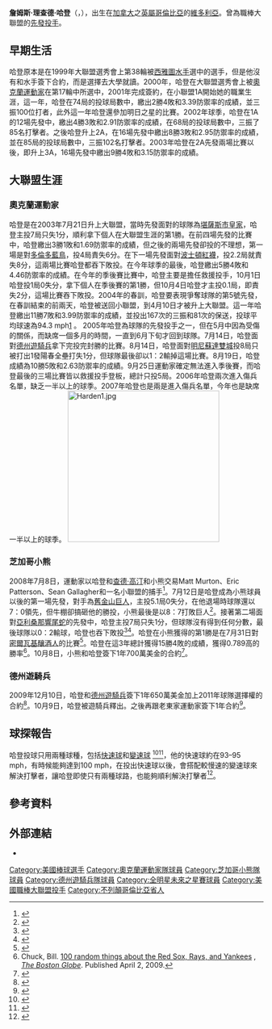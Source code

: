 {{Infobox MLB player
| name        =理查·哈登<br/>Rich Harden
| image       = Rich Harden as a Cub.jpg
| width       = 280
| team        = 
| number      = 
| position    = 投手
| bats        = 左
| throws      = 右
| birthdate   = {{Birth date and age|1981|11|30}}
| birth_place = {{CAN}}[[英屬哥倫比亞省|英屬哥倫比亞省]][[維多利亞_(不列顛哥倫比亞)|維多利亞]]
| death_date  = 
| death_place = 
| debutleague = 美國職棒大聯盟
| debutdate   = 7月21日
| debutyear   = 2003年
| debutteam   = 奧克蘭運動家
| finalleague = 美國職棒大聯盟
| finaldate   = 9月25日
| finalyear   = 2011年
| finalteam   = 奧克蘭運動家
| statleague  = 美國職棒大聯盟
| stat1label  = [[勝投|勝－敗]]
| stat1value  = 59－38
| stat2label  = [[防禦率|防禦率]]
| stat2value  = 3.76
| stat3label  = [[三振|三振]]
| stat3value  = 949
| teams       = <nowiki></nowiki>
*[[奧克蘭運動家|奧克蘭運動家]] （{{MLBy|2003年}}－{{MLBy|2008年}}）
*[[芝加哥小熊|芝加哥小熊]] （{{MLBy|2008年}}－{{MLBy|2009年}}）
*[[德州遊騎兵|德州遊騎兵]] （{{MLBy|2010年}}）
*[[奧克蘭運動家|奧克蘭運動家]] （{{MLBy|2011年}}）
}}

'''詹姆斯·理查德·哈登'''（{{lang-en|James Richard Harden}}，{{bd|1981年|11月30日}}），出生在[[加拿大|加拿大]]之[[英屬哥倫比亞|英屬哥倫比亞]]的[[維多利亞_(不列顛哥倫比亞)|維多利亞]]。曾為職棒大聯盟的[[先發投手|先發投手]]。

==早期生活==
哈登原本是在1999年大聯盟選秀會上第38輪被[[西雅圖水手|西雅圖水手]]選中的選手，但是他沒有和水手簽下合約，而是選擇去大學就讀。2000年，哈登在大聯盟選秀會上被[[奧克蘭運動家|奧克蘭運動家]]在第17輪中所選中，2001年完成簽約，在小聯盟1A開始她的職業生涯，這一年，哈登在74局的投球局數中，繳出2勝4敗和3.39防禦率的成績，並三振100位打者，此外這一年哈登還參加明日之星的比賽。2002年球季，哈登在1A的12場先發中，繳出4勝3敗和2.91防禦率的成績，在68局的投球局數中，三振了85名打擊者。之後哈登升上2A，在16場先發中繳出8勝3敗和2.95防禦率的成績，並在85局的投球局數中，三振102名打擊者。2003年哈登在2A先發兩場比賽以後，即升上3A，16場先發中繳出9勝4敗和3.15防禦率的成績。

==大聯盟生涯==
===奧克蘭運動家===
哈登是在2003年7月21日升上大聯盟，當時先發面對的球隊為[[堪薩斯市皇家|堪薩斯市皇家]]，哈登主投7局只失1分，順利拿下個人在大聯盟生涯的第1勝。在前四場先發的比賽中，哈登繳出3勝1敗和1.69防禦率的成績，但之後的兩場先發卻投的不理想，第一場是對[[多倫多藍鳥|多倫多藍鳥]]，投4局責失6分。在下一場先發面對[[波士頓紅襪|波士頓紅襪]]，投2.2局就責失8分，這兩場比賽哈登都吞下敗投。在今年球季的最後，哈登繳出5勝4敗和4.46防禦率的成績。在今年的季後賽比賽中，哈登主要是擔任救援投手，10月1日哈登投1局0失分，拿下個人在季後賽的第1勝，但10月4日哈登才主投0.1局，即責失2分，這場比賽吞下敗投。2004年的春訓，哈登要表現爭奪球隊的第5號先發，在春訓結束的前兩天，哈登被送回小聯盟，到4月10日才被升上大聯盟。這一年哈登繳出11勝7敗和3.99防禦率的成績，並投出167次的三振和81次的保送，投球平均球速為94.3 mph[http://www.fangraphs.com/leaders.aspx?pos=all&stats=pit&lg=all&qual=y&type=4&season=2004&month=0] {{Wayback|url=http://www.fangraphs.com/leaders.aspx?pos=all&stats=pit&lg=all&qual=y&type=4&season=2004&month=0 |date=20210224123125 }}。
2005年哈登為球隊的先發投手之一，但在5月中因為受傷的關係，而缺席一個多月的時間，一直到6月下旬才回到球隊。7月14日，哈登面對[[德州遊騎兵|德州遊騎兵]]拿下完投完封勝的比賽。8月14日，哈登面對[[明尼蘇達雙城|明尼蘇達雙城]]投8局只被打出1發陽春全壘打失1分，但球隊最後卻以1：2輸掉這場比賽。8月19日，哈登成績為10勝5敗和2.63防禦率的成績。9月25日運動家確定無法進入季後賽，而哈登最後的三場比賽皆以救援投手登板，總計只投5局。2006年哈登兩次進入傷兵名單，缺乏一半以上的球季。2007年哈登也是兩是進入傷兵名單，今年也是缺席一半以上的球季。
[[Image:Harden1.jpg|300px]]

===芝加哥小熊===
2008年7月8日，運動家以哈登和[[查德·高汀|查德·高汀]]和小熊交易Matt Murton、Eric Patterson、Sean Gallagher和一名小聯盟的捕手<ref>{{cite news | title=Cubs acquire right-handed pitchers Rich Harden and Chad Gaudin from Oakland | date=2008-07-08 | publisher=cubs.mlb.com | url=http://chicago.cubs.mlb.com/news/press_releases/press_release.jsp?ymd=20080708&content_id=3091876&vkey=pr_chc&fext=.jsp&c_id=chc | work=Associated Press | accessdate=2008-07-26 | deadurl=yes | archiveurl=https://web.archive.org/web/20170119160808/http://chicago.cubs.mlb.com/news/press_releases/press_release.jsp?ymd=20080708&content_id=3091876&vkey=pr_chc&fext=.jsp&c_id=chc | archivedate=2017-01-19 }}</ref>。7月12日是哈登成為小熊球員以後的第一場先發，對手為[[舊金山巨人|舊金山巨人]]，主投5.1局0失分，在他退場時球隊還以7：0領先，但牛棚卻搞砸他的勝投，小熊最後是以8：7打敗巨人<ref>{{cite news | title=Harden strikes out 10 in debut, Cubs win in 11 | date=2008-07-12 | publisher=[[Yahoo!_Sports|Yahoo! Sports]] | url=http://sports.yahoo.com/mlb/recap?gid=280712116 | work=Associated Press | accessdate=2008-07-26 | archive-date=2014-03-02 | archive-url=https://web.archive.org/web/20140302012817/http://sports.yahoo.com/mlb/recap?gid=280712116 | dead-url=no }}</ref>。接著第二場面對[[亞利桑那響尾蛇|亞利桑那響尾蛇]]的先發中，哈登主投7局只失1分，但球隊沒有得到任何分數，最後球隊以0：2輸球，哈登也吞下敗投<ref>{{cite news | first=Bob | last=Baum | coauthors= | title=Arizona’s Johnson beats Cubs again, 2-0 | date=2008-07-22 | publisher=[[Yahoo!_Sports|Yahoo! Sports]] | url=http://sports.yahoo.com/mlb/recap?gid=280721129 | accessdate=2008-07-26 | archive-date=2016-03-04 | archive-url=https://web.archive.org/web/20160304203022/http://sports.yahoo.com/mlb/recap?gid=280721129 | dead-url=no }}</ref><ref>{{cite news | first= | last= | coauthors= | title=Florida 3, Chi Cubs 2, 12 innings | date=2008-07-26 | publisher=[[Yahoo!_Sports|Yahoo! Sports]] | url =http://sports.yahoo.com/mlb/boxscore;_ylt=AhyhdusdkZ_B0l9S0MiYWM4RvLYF?gid=280726116 | accessdate = 2008-07-26}}</ref>。哈登在小熊獲得的第1勝是在7月31日對[[密爾瓦基釀酒人|密爾瓦基釀酒人]]的比賽<ref>{{cite news | first=Colin | last=Fly | title=Edmonds hits slam, Cubs finish sweep of Brewers | date=2008-07-31 | publisher=[[Yahoo!_Sports|Yahoo! Sports]] | url=http://sports.yahoo.com/mlb/recap?gid=280731108 | work=Associated Press | accessdate=2008-07-31 | archive-date=2014-03-02 | archive-url=https://web.archive.org/web/20140302012856/http://sports.yahoo.com/mlb/recap?gid=280731108 | dead-url=no }}</ref>。哈登在這3年總計獲得15勝4敗的成績，獲得0.789高的勝率<ref>Chuck, Bill. [http://www.boston.com/sports/baseball/redsox/extras/100_random_things_2009/ 100 random things about the Red Sox, Rays, and Yankees] {{Wayback|url=http://www.boston.com/sports/baseball/redsox/extras/100_random_things_2009/ |date=20090813021021 }}, ''[[The_Boston_Globe|The Boston Globe]]''. Published April 2, 2009.</ref>。10月8日，小熊和哈登簽下1年700萬美金的合約<ref name="Ginsburg">{{cite news|first= Steve|last= Ginsburg|coauthors= Pritha Sarkar|title= Cubs pick up the option on right-hander Hardin|url= http://www.reuters.com/article/sportsNews/idUSTRE497BS220081008|publisher= [[Reuters|Reuters]]|date= 2008-10-08|accessdate= 2008-10-09|archive-date= 2021-03-09|archive-url= https://web.archive.org/web/20210309022148/https://www.reuters.com/article/sportsNews/idUSTRE497BS220081008|dead-url= no}}</ref>。

===德州遊騎兵===
2009年12月10日，哈登和[[德州遊騎兵|德州遊騎兵]]簽下1年650萬美金加上2011年球隊選擇權的合約<ref>{{Cite web |url=http://mlb.mlb.com/news/article.jsp?ymd=20091209&content_id=7783458&vkey=news_mlb&fext=.jsp&c_id=mlb |title=Harden inks new deal with Rangers |access-date=2010-02-02 |archive-date=2014-02-21 |archive-url=https://web.archive.org/web/20140221221604/http://mlb.mlb.com/news/article.jsp?ymd=20091209&content_id=7783458&vkey=news_mlb&fext=.jsp&c_id=mlb |dead-url=no }}</ref>。10月9日，哈登被遊騎兵釋出。之後再跟老東家運動家簽下1年合約<ref>{{cite web|url=http://oakland.athletics.mlb.com/news/article.jsp?ymd=20101215&content_id=16324756&vkey=news_oak&c_id=oak|title=Harden returns to A's with one-year deal|author=Jane Lee|publisher=MLB|date=December 22, 2010|accessdate=2015-01-08|language=en|archive-date=2010-12-18|archive-url=https://web.archive.org/web/20101218172712/http://oakland.athletics.mlb.com/news/article.jsp?ymd=20101215&content_id=16324756&vkey=news_oak&c_id=oak|dead-url=yes}}</ref>。

==球探報告==
哈登投球只用兩種球種，包括[[快速球|快速球]]和[[變速球|變速球]] <ref>{{Citation|last=Verducci |first=Tom |author-link=Tom Verducci |title=Deadlink |newspaper=[[sports_Illustrated|sports Illustrated]] |volume= |issue= |pages=195–202 |year=2006 |date=2006-04-26 |url=http://www.robneyer.com/book_04_extras2.html |deadurl=yes |archiveurl=https://web.archive.org/web/20080801174947/http://www.robneyer.com/book_04_extras2.html |archivedate=2008-08-01 }}</ref><ref>{{cite video  | people = [[Chris_Singleton_(baseball)|Chris Singleton]]  | title = [http://videos.espn.com/m/video/20399050/baseball_tonight_minute_july_12_2008.htm Baseball Tonight Minute July 12, 2008]
  | medium = TV  | publisher = ESPN  |date = 2008}}</ref>，他的快速球約在93–95 mph，有時候能夠達到100 mph，在投出快速球以後，會搭配較慢速的變速球來解決打擊者，讓哈登即使只有兩種球路，也能夠順利解決打擊者<ref name='pitch'>{{cite news | first=Mychael | last=Urban | coauthors= | title=Notes: Harden has the full arsenal | date=2005-07-15 | publisher= | url=http://oakland.athletics.mlb.com/news/article.jsp?ymd=20050715&content_id=1132280&vkey=news_oak&fext=.jsp&c_id=oak | work=mlb.com | pages= | accessdate=2008-07-31 | language= | deadurl=yes | archiveurl=https://web.archive.org/web/20120304021204/http://oakland.athletics.mlb.com/news/article.jsp?ymd=20050715&content_id=1132280&vkey=news_oak&fext=.jsp&c_id=oak | archivedate=2012-03-04 }}</ref>。

==參考資料==
{{Reflist|2}}

==外部連結==
* {{Baseballstats | mlb=425848 | espn=5588 | br=h/harderi01| fangraphs=1772 | cube=H/Rich-Harden|brm=harden001jam}}

{{DEFAULTSORT:Harden, Rich}}
[[Category:美國棒球選手|Category:美國棒球選手]]
[[Category:奧克蘭運動家隊球員|Category:奧克蘭運動家隊球員]]
[[Category:芝加哥小熊隊球員|Category:芝加哥小熊隊球員]]
[[Category:德州遊騎兵隊球員|Category:德州遊騎兵隊球員]]
[[Category:全明星未來之星賽球員|Category:全明星未來之星賽球員]]
[[Category:美國職棒大聯盟投手|Category:美國職棒大聯盟投手]]
[[Category:不列顛哥倫比亞省人|Category:不列顛哥倫比亞省人]]